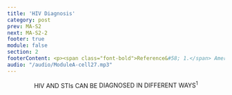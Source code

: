 ```yaml
---
title: 'HIV Diagnosis'
category: post
prev: MA-S2
next: MA-S2-2
footer: true
module: false
section: 2
footerContent: <p><span class="font-bold">Reference&#58; 1.</span> American Sexual Health Association. STI Testing. 2022. Accessed May 19, 2022. https://www.ashasexualhealth.org/get-tested/</p>
audio: "/audio/ModuleA-cell27.mp3"
---
```


<Header title="ok">
  HIV AND STI<span style={{textTransform:"lowercase"}}>s</span> CAN BE <span className="text-red">DIAGNOSED IN DIFFERENT WAYS<sup>1</sup></span>
</Header>

<SingleLayout>
  <BigTable />
</SingleLayout>
